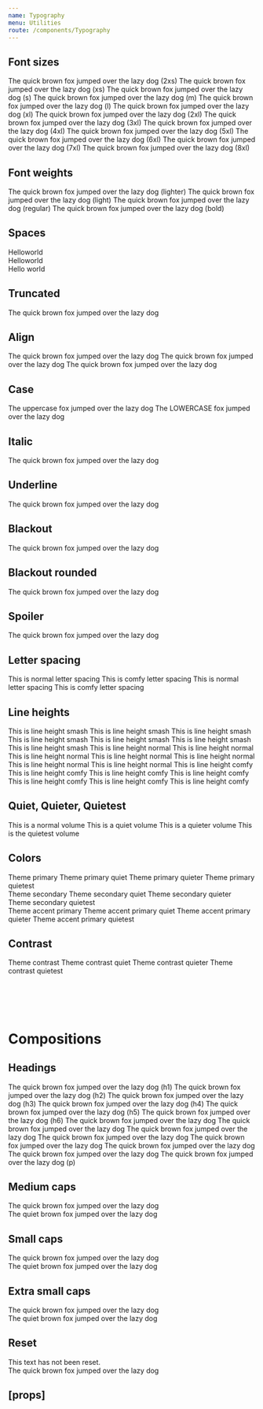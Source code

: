 ```yaml
---
name: Typography
menu: Utilities
route: /components/Typography
---
```



<PageTitle src="components/Typography" title="Typography" />

## Font sizes

<Playground>
  <Rhythm my={1} wrapper="div">
    <Typography size="2xsmall">The quick brown fox jumped over the lazy dog (2xs)</Typography>
  </Rhythm>
  <Rhythm my={1} wrapper="div">
    <Typography size="xsmall">The quick brown fox jumped over the lazy dog (xs)</Typography>
  </Rhythm>
  <Rhythm my={1} wrapper="div">
    <Typography size="small">The quick brown fox jumped over the lazy dog (s)</Typography>
  </Rhythm>
  <Rhythm my={1} wrapper="div">
    <Typography size="medium">The quick brown fox jumped over the lazy dog (m)</Typography>
  </Rhythm>
  <Rhythm my={1} wrapper="div">
    <Typography size="large">The quick brown fox jumped over the lazy dog (l)</Typography>
  </Rhythm>
  <Rhythm my={1} wrapper="div">
    <Typography size="xlarge">The quick brown fox jumped over the lazy dog (xl)</Typography>
  </Rhythm>
  <Rhythm my={1} wrapper="div">
    <Typography size="2xlarge">The quick brown fox jumped over the lazy dog (2xl)</Typography>
  </Rhythm>
  <Rhythm my={1} wrapper="div">
    <Typography size="3xlarge">The quick brown fox jumped over the lazy dog (3xl)</Typography>
  </Rhythm>
  <Rhythm my={1} wrapper="div">
    <Typography size="4xlarge">The quick brown fox jumped over the lazy dog (4xl)</Typography>
  </Rhythm>
  <Rhythm my={1} wrapper="div">
    <Typography size="5xlarge">The quick brown fox jumped over the lazy dog (5xl)</Typography>
  </Rhythm>
  <Rhythm my={1} wrapper="div">
    <Typography size="6xlarge">The quick brown fox jumped over the lazy dog (6xl)</Typography>
  </Rhythm>
  <Rhythm my={1} wrapper="div">
    <Typography size="7xlarge">The quick brown fox jumped over the lazy dog (7xl)</Typography>
  </Rhythm>
  <Rhythm my={1} wrapper="div">
    <Typography size="8xlarge">The quick brown fox jumped over the lazy dog (8xl)</Typography>
  </Rhythm>
</Playground>

## Font weights

<Playground>
  <Rhythm my={1} wrapper="div">
    <Typography size="large" weight="lighter">
      The quick brown fox jumped over the lazy dog (lighter)
    </Typography>
  </Rhythm>
  <Rhythm my={1} wrapper="div">
    <Typography size="large" weight="light">
      The quick brown fox jumped over the lazy dog (light)
    </Typography>
  </Rhythm>
  <Rhythm my={1} wrapper="div">
    <Typography size="large" weight="regular">
      The quick brown fox jumped over the lazy dog (regular)
    </Typography>
  </Rhythm>
  <Rhythm my={1} wrapper="div">
    <Typography size="large" weight="bold">
      The quick brown fox jumped over the lazy dog (bold)
    </Typography>
  </Rhythm>
</Playground>

## Spaces

<Playground>
  <div>
    Hello<Typography variants={['space-before']}>world</Typography>
  </div>
  <div>
    <Typography variants={['space-after']}>Hello</Typography>world
  </div>
  <div>
    <Typography variants={['space-after', 'small-caps']}>Hello</Typography>
    <Typography variants={['space-before', '2xlarge']}>world</Typography>
  </div>
</Playground>

## Truncated

<Playground>
  <Typography as="div" style={{ width: '140px' }} variants="truncated">
    The quick brown fox jumped over the lazy dog
  </Typography>
</Playground>

## Align

<Playground>
  <Typography align="left" as="div">
    The quick brown fox jumped over the lazy dog
  </Typography>
  <Typography align="center" as="div">
    The quick brown fox jumped over the lazy dog
  </Typography>
  <Typography align="right" as="div">
    The quick brown fox jumped over the lazy dog
  </Typography>
</Playground>

## Case

<Playground>
  <Typography as="div" variants="uppercase">
    The uppercase fox jumped over the lazy dog
  </Typography>
  <Typography as="div" variants="lowercase">
    The LOWERCASE fox jumped over the lazy dog
  </Typography>
</Playground>

## Italic

<Playground>
  <Typography variants="italic">The quick brown fox jumped over the lazy dog</Typography>
</Playground>

## Underline

<Playground>
  <Typography variants="underline">The quick brown fox jumped over the lazy dog</Typography>
</Playground>

## Blackout

<Playground>
  <Typography variants="blackout">The quick brown fox jumped over the lazy dog</Typography>
</Playground>

## Blackout rounded

<Playground>
  <Typography variants="blackout-rounded">The quick brown fox jumped over the lazy dog</Typography>
</Playground>

## Spoiler

<Playground>
  <Typography variants="spoiler">The quick brown fox jumped over the lazy dog</Typography>
</Playground>

## Letter spacing

<Playground>
  <Typography as="div">This is normal letter spacing</Typography>
  <Typography as="div" variants="letter-spacing-comfy">
    This is comfy letter spacing
  </Typography>
  <Typography as="div" variants="uppercase">
    This is normal letter spacing
  </Typography>
  <Typography as="div" variants={['letter-spacing-comfy', 'uppercase']}>
    This is comfy letter spacing
  </Typography>
</Playground>

## Line heights

<Playground>
  <Rhythm my={2} style={{ maxWidth: '400px' }}>
    <Typography as="div" variants="line-height-smash">
      This is line height smash This is line height smash This is line height smash This is line height smash This is
      line height smash This is line height smash This is line height smash
    </Typography>
    <Typography as="div" variants="line-height-normal">
      This is line height normal This is line height normal This is line height normal This is line height normal This
      is line height normal This is line height normal This is line height normal
    </Typography>
    <Typography as="div" variants="line-height-comfy">
      This is line height comfy This is line height comfy This is line height comfy This is line height comfy This is
      line height comfy This is line height comfy This is line height comfy
    </Typography>
  </Rhythm>
</Playground>

## Quiet, Quieter, Quietest

<Playground>
  <Typography as="div">This is a normal volume</Typography>
  <Typography as="div" volume="quiet">
    This is a quiet volume
  </Typography>
  <Typography as="div" volume="quieter">
    This is a quieter volume
  </Typography>
  <Typography as="div" volume="quietest">
    This is the quietest volume
  </Typography>
</Playground>

## Colors

<Playground>
  <ThemeWrapper>
    <Typography as="div" color="primary">
      Theme primary
    </Typography>
    <Typography as="div" color="primary" volume="quiet">
      Theme primary quiet
    </Typography>
    <Typography as="div" color="primary" volume="quieter">
      Theme primary quieter
    </Typography>
    <Typography as="div" color="primary" volume="quietest">
      Theme primary quietest
    </Typography>
    <br />
    <Typography as="div" color="secondary">
      Theme secondary
    </Typography>
    <Typography as="div" color="secondary" volume="quiet">
      Theme secondary quiet
    </Typography>
    <Typography as="div" color="secondary" volume="quieter">
      Theme secondary quieter
    </Typography>
    <Typography as="div" color="secondary" volume="quietest">
      Theme secondary quietest
    </Typography>
    <br />
    <Typography as="div" color="accent-primary">
      Theme accent primary
    </Typography>
    <Typography as="div" color="accent-primary" volume="quiet">
      Theme accent primary quiet
    </Typography>
    <Typography as="div" color="accent-primary" volume="quieter">
      Theme accent primary quieter
    </Typography>
    <Typography as="div" color="accent-primary" volume="quietest">
      Theme accent primary quietest
    </Typography>
  </ThemeWrapper>
</Playground>

## Contrast

<Playground>
  <ThemeWrapper contrast>
    <Typography as="div" color="contrast">
      Theme contrast
    </Typography>
    <Typography as="div" color="contrast" volume="quiet">
      Theme contrast quiet
    </Typography>
    <Typography as="div" color="contrast" volume="quieter">
      Theme contrast quieter
    </Typography>
    <Typography as="div" color="contrast" volume="quietest">
      Theme contrast quietest
    </Typography>
  </ThemeWrapper>
</Playground>

# <br />

# Compositions

## Headings

<Playground>
  <Rhythm my={2}>
    <Typography heading="h1">The quick brown fox jumped over the lazy dog (h1)</Typography>
    <Typography heading="h2">The quick brown fox jumped over the lazy dog (h2)</Typography>
    <Typography heading="h3">The quick brown fox jumped over the lazy dog (h3)</Typography>
    <Typography heading="h4">The quick brown fox jumped over the lazy dog (h4)</Typography>
    <Typography heading="h5">The quick brown fox jumped over the lazy dog (h5)</Typography>
    <Typography heading="h6">The quick brown fox jumped over the lazy dog (h6)</Typography>
    <Typography heading="p">
      The quick brown fox jumped over the lazy dog The quick brown fox jumped over the lazy dog The quick brown fox
      jumped over the lazy dog The quick brown fox jumped over the lazy dog The quick brown fox jumped over the lazy dog
      The quick brown fox jumped over the lazy dog The quick brown fox jumped over the lazy dog The quick brown fox
      jumped over the lazy dog (p)
    </Typography>
  </Rhythm>
</Playground>

## Medium caps

<Playground>
  <Typography variants={['medium-caps']}>The quick brown fox jumped over the lazy dog</Typography>
</Playground>

<div style="height: 50px" />

<Playground>
  <Typography variants={['medium-caps']} volume="quiet">
    The quiet brown fox jumped over the lazy dog
  </Typography>
</Playground>

## Small caps

<Playground>
  <Typography variants={['small-caps']}>The quick brown fox jumped over the lazy dog</Typography>
</Playground>

<div style="height: 50px" />

<Playground>
  <Typography variants={['small-caps']} volume="quiet">
    The quiet brown fox jumped over the lazy dog
  </Typography>
</Playground>

## Extra small caps

<Playground>
  <Typography variants={['xsmall-caps']}>The quick brown fox jumped over the lazy dog</Typography>
</Playground>

<div style="height: 50px" />

<Playground>
  <Typography variants={['xsmall-caps']} volume="quiet">
    The quiet brown fox jumped over the lazy dog
  </Typography>
</Playground>

## Reset

<Playground>
  <div
    style={{
      fontSize: '14px',
      fontWeight: 'bold',
      fontStyle: 'italic',
      letterSpacing: '1.5px',
      textTransform: 'uppercase',
    }}
  >
    <div>This text has not been reset.</div>
    <Typography variants={['reset']}>The quick brown fox jumped over the lazy dog</Typography>
  </div>
</Playground>

## \[props\]

<Props of={Typography} />
